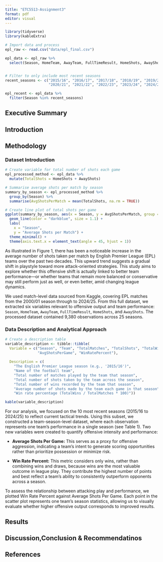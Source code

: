```yaml
---
title: "ETC5513-Assignment3"
format: pdf
editor: visual
---
```


```r
library(tidyverse)
library(kableExtra)
```

```r
# Import data and process
epl_raw <- read.csv("data/epl_final.csv")

epl_data <- epl_raw %>%
  select(Season, HomeTeam, AwayTeam, FullTimeResult, HomeShots, AwayShots)


# Filter to only include most recent seasons
recent_seasons <- c("2015/16", "2016/17", "2017/18", "2018/19", "2019/20",
                    "2020/21", "2021/22", "2022/23", "2023/24", "2024/25")

epl_recent <- epl_data %>%
  filter(Season %in% recent_seasons)
```

## Executive Summary

## Introduction

## Methodology

### Dataset Introduction

```r
# Create variable for total number of shots each game
epl_processed_method <- epl_data %>%
  mutate(TotalShots = HomeShots + AwayShots)

# Summarise average shots per match by season
summary_by_season <- epl_processed_method %>%
  group_by(Season) %>%
  summarise(AvgShotsPerMatch = mean(TotalShots, na.rm = TRUE))

# Create line plot of total shots per game
ggplot(summary_by_season, aes(x = Season, y = AvgShotsPerMatch, group = 1)) +
  geom_line(color = "darkblue", size = 1.1) + 
  labs(
    x = "Season",
    y = "Average Shots per Match") +
  theme_minimal() +
  theme(axis.text.x = element_text(angle = 45, hjust = 1))
```

As illustrated in Figure 1, there has been a noticeable increase in the average number of shots taken per match by English Premier League (EPL) teams over the past two decades. This upward trend suggests a gradual shift in playstyle toward more attack-oriented strategies. This study aims to explore whether this offensive shift is actually linked to better team performance—or whether teams that remain more balanced or conservative may still perform just as well, or even better, amid changing league dynamics.

We used match-level data sourced from Kaggle, covering EPL matches from the 2000/01 season through to 2024/25. From this full dataset, we extracted six variables relevant to offensive output and team performance: `Season`, `HomeTeam`, `AwayTeam`, `FullTimeResult`, `HomeShots`, and `AwayShots`. The processed dataset contained 9,380 observations across 25 seasons.

### Data Description and Analytical Approach

```r
# Create a description table
variable_description <- tibble::tibble(
  Variable = c("Season", "Team", "TotalMatches", "TotalShots", "TotalWins", 
               "AvgShotsPerGame", "WinRatePercent"),
  
  Description = c(
    "The English Premier League season (e.g., '2015/16')",
    "Name of the football team",
    "Total number of matches played by the team that season",
    "Total number of shots taken by the team across the season",
    "Total number of wins recorded by the team that season",
    "Average number of shots made by the team each game in that season",
    "Win rate percentage (TotalWins / TotalMatches * 100)"))

kable(variable_description)

```

For our analysis, we focused on the 10 most recent seasons (2015/16 to 2024/25) to reflect current tactical trends. Using this subset, we constructed a team-season-level dataset, where each observation represents one team’s performance in a single season (see Table 1). Two new variables were created to quantify offensive intensity and performance:

-   **Average Shots Per Game:** This serves as a proxy for offensive aggression, indicating a team's intent to generate scoring opportunities rather than prioritize possession or minimize risk.

-   **Win Rate Percent:** This metric considers only wins, rather than combining wins and draws, because wins are the most valuable outcome in league play. They contribute the highest number of points and best reflect a team's ability to consistently outperform opponents across a season.

To assess the relationship between attacking play and performance, we plotted Win Rate Percent against Average Shots Per Game. Each point in the scatter plot represents one team’s season statistics, allowing us to visually evaluate whether higher offensive output corresponds to improved results.

## Results

## Discussion,Conclusion & Recommendatinos

## References

